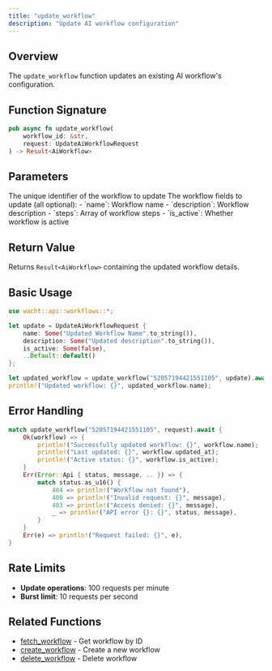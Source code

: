 ```yaml
---
title: "update_workflow"
description: "Update AI workflow configuration"
---
```


## Overview

The `update_workflow` function updates an existing AI workflow's configuration.

## Function Signature

```rust
pub async fn update_workflow(
    workflow_id: &str,
    request: UpdateAiWorkflowRequest
) -> Result<AiWorkflow>
```

## Parameters

<ParamField path="workflow_id" type="&str" required>
  The unique identifier of the workflow to update
</ParamField>

<ParamField path="request" type="UpdateAiWorkflowRequest" required>
  The workflow fields to update (all optional):
  - `name`: Workflow name
  - `description`: Workflow description
  - `steps`: Array of workflow steps
  - `is_active`: Whether workflow is active
</ParamField>

## Return Value

Returns `Result<AiWorkflow>` containing the updated workflow details.

## Basic Usage

```rust
use wacht::api::workflows::*;

let update = UpdateAiWorkflowRequest {
    name: Some("Updated Workflow Name".to_string()),
    description: Some("Updated description".to_string()),
    is_active: Some(false),
    ..Default::default()
};

let updated_workflow = update_workflow("52057194421551105", update).await?;
println!("Updated workflow: {}", updated_workflow.name);
```

## Error Handling

```rust
match update_workflow("52057194421551105", request).await {
    Ok(workflow) => {
        println!("Successfully updated workflow: {}", workflow.name);
        println!("Last updated: {}", workflow.updated_at);
        println!("Active status: {}", workflow.is_active);
    }
    Err(Error::Api { status, message, .. }) => {
        match status.as_u16() {
            404 => println!("Workflow not found"),
            400 => println!("Invalid request: {}", message),
            403 => println!("Access denied: {}", message),
            _ => println!("API error {}: {}", status, message),
        }
    }
    Err(e) => println!("Request failed: {}", e),
}
```

## Rate Limits

- **Update operations**: 100 requests per minute
- **Burst limit**: 10 requests per second

## Related Functions

- [fetch_workflow](fetch-workflow) - Get workflow by ID
- [create_workflow](create-workflow) - Create a new workflow
- [delete_workflow](delete-workflow) - Delete workflow
